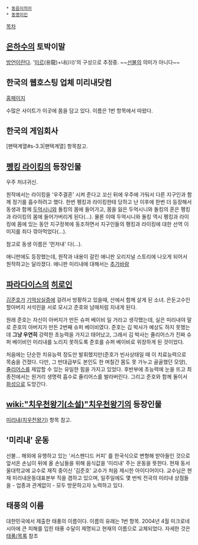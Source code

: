  * [[동음이의어]]
 * [[동명이인]]

[[목차]]

== [[은하수]]의 토박이말 ==
[[방언]]이란다. '[[미르]](용龍)+내(川)'의 구성으로 추정중. ~~[[선불]]의 의미가 아니다~~

== 한국의 웹호스팅 업체 미리내닷컴 ==
[http://mireene.com 홈페이지]

수많은 사이트가 이곳에 몸을 담고 있다.
이름은 1번 항목에서 따왔다.

== 한국의 게임회사 ==
[팬택계열#s-3.3|팬택계열] 항목참고.
== [[펭킹 라이킹]]의 등장인물 ==
우주 처녀귀신. 

원작에서는 라이킹을 '우주결혼' 시켜 준다고 꼬신 뒤에 우주에 가둬서 다른 지구인과 함께 정기를 흡수하려고 했다. 한번 펭킹과 라이킹한테 당하고 난 이후에 한번 더 등장해서 동생과 함께 [[두억시니]]와 돌킹의 몸에 들어가고, 몸을 잃은 두억시니와 돌킹의 혼은 펭킹과 라이킹의 몸에 들어가버리게 된다(…). 물론 이때 두억시니와 돌킹 역시 펭킹과 라이킹에 몸에 있는 동안 지구정복에 동조하면서 지구인들의 펭킹과 라이킹에 대한 선역 이미지를 죄다 깎아먹었다(…).

참고로 동생 이름은 '먼저내' 다(…).

애니판에도 등장했는데, 원작과 내용이 갈린 애니판 오리지널 스토리에 나오게 되어서 원작하고는 달라졌다. 애니판 미리내에 대해서는 [[추가바람]]

== [[파라다이스]]의 [[히로인]] ==
[[김준호]]가 [[기억상실증]]에 걸려서 방황하고 있을때, 산에서 함께 살게 된 소녀. 은둔고수인 할아버지 서석린을 서로 모시고 준호와 남매처럼 지내게 된다.

원래 준호는 자신이 아버지가 만든 슈퍼 베이비 일 거라고 생각했는데, 실은 미리내야 말로 준호의 아버지가 만든 2번째 슈퍼 베이비였다. 준호는 김 박사가 예상도 하지 못했는데 '''그냥 우연히''' 강력한 초능력을 가지고 태어났고, 그래서 김 박사는 쥴리어스가 진짜 슈퍼 베이비인 미리내를 노리지 못하도록 준호를 슈퍼 베이비로 위장하게 된 것이었다.

처음에는 단순한 치유능력 정도만 발휘했지만(준호가 빈사상태일 때 이 치료능력으로 목숨을 건졌다. 다만, 그 반대급부도 본인도 한 며칠간 몸도 못 가누고 골골했던 모양), [[쥴리어스]]를 제압할 수 있는 유일한 힘을 가지고 있었다. 후반부에 초능력에 눈을 뜨고 최종전에서는 원거리 생명력 흡수로 쥴리어스를 발라버린다. 그리고 준호와 함께 둘이서 [[화성]]으로 도망간다.

== [[wiki:"치우천왕기(소설)"치우천왕기]]의 등장인물 ==
[[미리내(치우천왕기)]] 항목 참고.

== '미리내' 운동 ==
선불...
해외에 유행하고 있는 '서스펜디드 커피' 를 한국식으로 변형해 받아들인 것으로 앞서온 손님이 뒤에 올 손님들을 위해 음식값을 '미리내' 주는 운동을 뜻한다. 
현재 동서울대학교에 교수로 재직 중이신 '김준호' 교수가 처음 제시한 아이디어이다. 교수님은 현재 미리내운동대표본부 직을 겸하고 있으며, 일주일에도 몇 번씩 전국의 미리내 상점들을 - 업종과 관계없이 - 모두 방문하고자 노력하고 있다.
== 태풍의 이름 ==
대한민국에서 제출한 태풍의 이름이다. 이름의 유래는 1번 항목. 2004년 4월 미크로네시아에 큰 피해를 입힌 태풍 수달이 제명되고 현재의 이름으로 교체되었다. 자세한 것은 [[태풍/목록]] 참조
